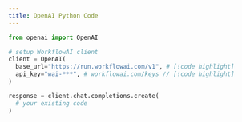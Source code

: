 ```yaml
---
title: OpenAI Python Code
---
```


```python
from openai import OpenAI

# setup WorkflowAI client
client = OpenAI(
  base_url="https://run.workflowai.com/v1", # [!code highlight]
  api_key="wai-***", # workflowai.com/keys // [!code highlight]
)

response = client.chat.completions.create(
  # your existing code
)
``` 